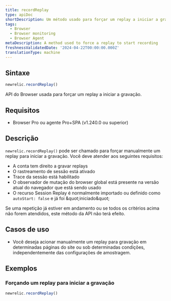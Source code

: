 ```yaml
---
title: recordReplay
type: apiDoc
shortDescription: Um método usado para forçar um replay a iniciar a gravação
tags:
  - Browser
  - Browser monitoring
  - Browser Agent
metaDescription: A method used to force a replay to start recording
freshnessValidatedDate: '2024-04-22T00:00:00.000Z'
translationType: machine
---
```


## Sintaxe

```js
newrelic.recordReplay()
```

API do Browser usada para forçar um replay a iniciar a gravação.

## Requisitos

* Browser Pro ou agente Pro+SPA (v1.240.0 ou superior)

## Descrição

`newrelic.recordReplay()` pode ser chamado para forçar manualmente um replay para iniciar a gravação. Você deve atender aos seguintes requisitos:

* A conta tem direito a gravar replays
* O rastreamento de sessão está ativado
* Trace da sessão está habilitado
* O observador de mutação do browser global está presente na versão atual do navegador que está sendo usado
* O recurso Session Replay é normalmente importado ou definido como `autoStart: false` e já foi &amp;quot;iniciado&amp;quot;

Se uma repetição já estiver em andamento ou se todos os critérios acima não forem atendidos, este método da API não terá efeito.

## Casos de uso

* Você deseja acionar manualmente um replay para gravação em determinadas páginas do site ou sob determinadas condições, independentemente das configurações de amostragem.

## Exemplos

### Forçando um replay para iniciar a gravação

```js
newrelic.recordReplay()
```